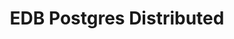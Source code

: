 ---
title: EDB Postgres Distributed
navigation:
- overview
- architectures
- deployments
- compatibility_matrix
---
